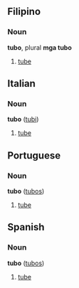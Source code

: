 ==Filipino==
===Noun===
'''tubo''', plural '''mga tubo'''
#[[tube]]

==Italian==
===Noun===
'''tubo''' ([[tubi]])
#[[tube]]

==Portuguese==
===Noun===
'''tubo''' ([[tubos]])
#[[tube]]

==Spanish==
===Noun===
'''tubo''' ([[tubos]])
#[[tube]]